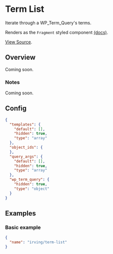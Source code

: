 <Meta title="WordPress Components|Term List" />

# Term List
Iterate through a WP_Term_Query's terms.

Renders as the `Fragment` styled component [(docs)](?path=/docs/styled-components-fragment--basic-eample).

[View Source](https://github.com/alleyinteractive/wp-irving/tree/main/inc/components/components/term-list).

## Overview
Coming soon.

### Notes
Coming soon.

## Config
```json
{
  "templates": {
    "default": [],
    "hidden": true,
    "type": "array"
  },
  "object_ids": {
  },
  "query_args": {
    "default": [],
    "hidden": true,
    "type": "array"
  },
  "wp_term_query": {
    "hidden": true,
    "type": "object"
  }
}
```

## Examples

### Basic example
```json
{
  "name": "irving/term-list"
}
```
